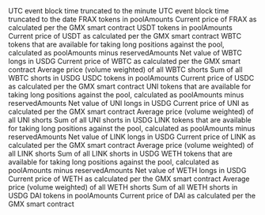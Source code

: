 <ParamField path="minute">
UTC event block time truncated to the minute
</ParamField>
<ParamField path="block_date">
UTC event block time truncated to the date
</ParamField>
<ParamField path="frax_available_assets">
FRAX tokens in poolAmounts
</ParamField>
<ParamField path="frax_current_price">
Current price of FRAX as calculated per the GMX smart contract
</ParamField>
<ParamField path="usdt_available_assets">
USDT tokens in poolAmounts
</ParamField>
<ParamField path="usdt_current_price">
Current price of USDT as calculated per the GMX smart contract
</ParamField>
<ParamField path="wbtc_available_assets">
WBTC tokens that are available for taking long positions against the pool, calculated as poolAmounts minus reservedAmounts
</ParamField>
<ParamField path="wbtc_longs">
Net value of WBTC longs in USDG
</ParamField>
<ParamField path="wbtc_current_price">
Current price of WBTC as calculated per the GMX smart contract
</ParamField>
<ParamField path="wbtc_shorts_entry_price">
Average price (volume weighted) of all WBTC shorts
</ParamField>
<ParamField path="wbtc_shorts_outstanding_notional">
Sum of all WBTC shorts in USDG
</ParamField>
<ParamField path="usdc_available_assets">
USDC tokens in poolAmounts
</ParamField>
<ParamField path="usdc_current_price">
Current price of USDC as calculated per the GMX smart contract
</ParamField>
<ParamField path="uni_available_assets">
UNI tokens that are available for taking long positions against the pool, calculated as poolAmounts minus reservedAmounts
</ParamField>
<ParamField path="uni_longs">
Net value of UNI longs in USDG
</ParamField>
<ParamField path="uni_current_price">
Current price of UNI as calculated per the GMX smart contract
</ParamField>
<ParamField path="uni_shorts_entry_price">
Average price (volume weighted) of all UNI shorts
</ParamField>
<ParamField path="uni_shorts_outstanding_notional">
Sum of all UNI shorts in USDG
</ParamField>
<ParamField path="link_available_assets">
LINK tokens that are available for taking long positions against the pool, calculated as poolAmounts minus reservedAmounts
</ParamField>
<ParamField path="link_longs">
Net value of LINK longs in USDG
</ParamField>
<ParamField path="link_current_price">
Current price of LINK as calculated per the GMX smart contract
</ParamField>
<ParamField path="link_shorts_entry_price">
Average price (volume weighted) of all LINK shorts
</ParamField>
<ParamField path="link_shorts_outstanding_notional">
Sum of all LINK shorts in USDG
</ParamField>
<ParamField path="weth_available_assets">
WETH tokens that are available for taking long positions against the pool, calculated as poolAmounts minus reservedAmounts
</ParamField>
<ParamField path="weth_longs">
Net value of WETH longs in USDG
</ParamField>
<ParamField path="weth_current_price">
Current price of WETH as calculated per the GMX smart contract
</ParamField>
<ParamField path="weth_shorts_entry_price">
Average price (volume weighted) of all WETH shorts
</ParamField>
<ParamField path="weth_shorts_outstanding_notional">
Sum of all WETH shorts in USDG
</ParamField>
<ParamField path="dai_available_assets">
DAI tokens in poolAmounts
</ParamField>
<ParamField path="dai_current_price">
Current price of DAI as calculated per the GMX smart contract
</ParamField>
